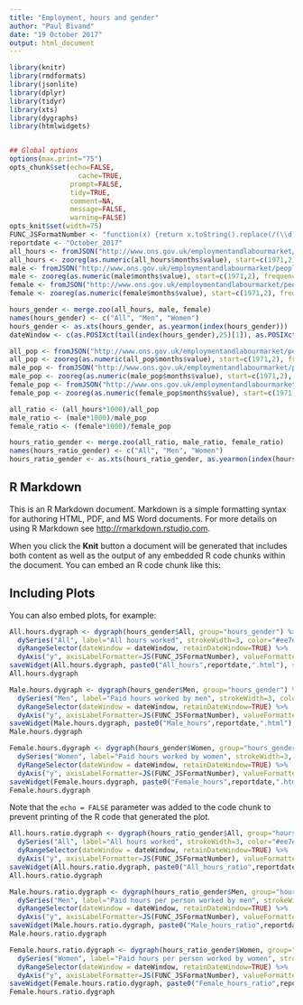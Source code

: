 ---
title: "Employment, hours and gender"
author: "Paul Bivand"
date: "19 October 2017"
output: html_document
---

```{r knitr_init, echo=FALSE, cache=FALSE, message=FALSE, warning=FALSE}
library(knitr)
library(rmdformats)
library(jsonlite)
library(dplyr)
library(tidyr)
library(xts)
library(dygraphs)
library(htmlwidgets)


## Global options
options(max.print="75")
opts_chunk$set(echo=FALSE,
	             cache=TRUE,
               prompt=FALSE,
               tidy=TRUE,
               comment=NA,
               message=FALSE,
               warning=FALSE)
opts_knit$set(width=75)
FUNC_JSFormatNumber <- "function(x) {return x.toString().replace(/(\\d)(?=(\\d{3})+(?!\\d))/g, '$1,')}"
reportdate <- "October_2017"
all_hours <- fromJSON("http://www.ons.gov.uk/employmentandlabourmarket/peopleinwork/employmentandemployeetypes/timeseries/ybus/data")
all_hours <- zooreg(as.numeric(all_hours$months$value), start=c(1971,2), frequency = 12)
male <- fromJSON("http://www.ons.gov.uk/employmentandlabourmarket/peopleinwork/employmentandemployeetypes/timeseries/ybut/data")
male <- zooreg(as.numeric(male$months$value), start=c(1971,2), frequency = 12)
female <- fromJSON("http://www.ons.gov.uk/employmentandlabourmarket/peopleinwork/employmentandemployeetypes/timeseries/ybuu/data")
female <- zooreg(as.numeric(female$months$value), start=c(1971,2), frequency = 12)

hours_gender <- merge.zoo(all_hours, male, female)
names(hours_gender) <- c("All", "Men", "Women")
hours_gender <- as.xts(hours_gender, as.yearmon(index(hours_gender)))
dateWindow <- c(as.POSIXct(tail(index(hours_gender),25)[1]), as.POSIXct(tail(index(hours_gender),25)[25]))

all_pop <- fromJSON("http://www.ons.gov.uk/employmentandlabourmarket/peopleinwork/employmentandemployeetypes/timeseries/lf2o/data")
all_pop <- zooreg(as.numeric(all_pop$months$value), start=c(1971,2), frequency = 12)
male_pop <- fromJSON("http://www.ons.gov.uk/employmentandlabourmarket/peopleinwork/employmentandemployeetypes/timeseries/ybtg/data")
male_pop <- zooreg(as.numeric(male_pop$months$value), start=c(1971,2), frequency = 12)
female_pop <- fromJSON("http://www.ons.gov.uk/employmentandlabourmarket/peopleinwork/employmentandemployeetypes/timeseries/lf2p/data")
female_pop <- zooreg(as.numeric(female_pop$months$value), start=c(1971,2), frequency = 12)

all_ratio <- (all_hours*1000)/all_pop
male_ratio <- (male*1000)/male_pop
female_ratio <- (female*1000)/female_pop

hours_ratio_gender <- merge.zoo(all_ratio, male_ratio, female_ratio)
names(hours_ratio_gender) <- c("All", "Men", "Women")
hours_ratio_gender <- as.xts(hours_ratio_gender, as.yearmon(index(hours_ratio_gender)))

```

## R Markdown

This is an R Markdown document. Markdown is a simple formatting syntax for authoring HTML, PDF, and MS Word documents. For more details on using R Markdown see <http://rmarkdown.rstudio.com>.

When you click the **Knit** button a document will be generated that includes both content as well as the output of any embedded R code chunks within the document. You can embed an R code chunk like this:


## Including Plots

You can also embed plots, for example:

```{r all_hours, echo=FALSE, fig.cap="All paid hours worked", fig.width=7, fig.height=2}
All.hours.dygraph <- dygraph(hours_gender$All, group="hours_gender") %>% 
  dySeries("All", label="All hours worked", strokeWidth=3, color="#ee7e3b") %>%
  dyRangeSelector(dateWindow = dateWindow, retainDateWindow=TRUE) %>% 
  dyAxis("y", axisLabelFormatter=JS(FUNC_JSFormatNumber), valueFormatter=JS(FUNC_JSFormatNumber))
saveWidget(All.hours.dygraph, paste0("All_hours",reportdate,".html"), selfcontained = TRUE)
All.hours.dygraph
```
```{r male_hours, echo=FALSE, fig.cap="Paid hours worked by men", fig.width=7, fig.height=2}
Male.hours.dygraph <- dygraph(hours_gender$Men, group="hours_gender") %>% 
  dySeries("Men", label="Paid hours worked by men", strokeWidth=3, color="#ee7e3b") %>%
  dyRangeSelector(dateWindow = dateWindow, retainDateWindow=TRUE) %>% 
  dyAxis("y", axisLabelFormatter=JS(FUNC_JSFormatNumber), valueFormatter=JS(FUNC_JSFormatNumber))
saveWidget(Male.hours.dygraph, paste0("Male_hours",reportdate,".html"), selfcontained = TRUE)
Male.hours.dygraph
```
```{r female_hours, echo=FALSE, fig.cap="Paid hours worked by women", fig.width=7, fig.height=2}
Female.hours.dygraph <- dygraph(hours_gender$Women, group="hours_gender") %>% 
  dySeries("Women", label="Paid hours worked by women", strokeWidth=3, color="#ee7e3b") %>%
  dyRangeSelector(dateWindow = dateWindow, retainDateWindow=TRUE) %>% 
  dyAxis("y", axisLabelFormatter=JS(FUNC_JSFormatNumber), valueFormatter=JS(FUNC_JSFormatNumber))
saveWidget(Female.hours.dygraph, paste0("Female_hours",reportdate,".html"), selfcontained = TRUE)
Female.hours.dygraph
```
Note that the `echo = FALSE` parameter was added to the code chunk to prevent printing of the R code that generated the plot.


```{r all_ratio, echo=FALSE, fig.cap="Paid hours worked per person", fig.width=7, fig.height=2}
All.hours.ratio.dygraph <- dygraph(hours_ratio_gender$All, group="hours_ratio_gender") %>% 
  dySeries("All", label="All hours worked", strokeWidth=3, color="#ee7e3b") %>%
  dyRangeSelector(dateWindow = dateWindow, retainDateWindow=TRUE) %>% 
  dyAxis("y", axisLabelFormatter=JS(FUNC_JSFormatNumber), valueFormatter=JS(FUNC_JSFormatNumber))
saveWidget(All.hours.ratio.dygraph, paste0("All_hours_ratio",reportdate,".html"), selfcontained = TRUE)
All.hours.ratio.dygraph
```
```{r male_hours_ratio, echo=FALSE, fig.cap="Paid hours worked by men", fig.width=7, fig.height=2}
Male.hours.ratio.dygraph <- dygraph(hours_ratio_gender$Men, group="hours_ratio_gender") %>% 
  dySeries("Men", label="Paid hours per person worked by men", strokeWidth=3, color="#ee7e3b") %>%
  dyRangeSelector(dateWindow = dateWindow, retainDateWindow=TRUE) %>% 
  dyAxis("y", axisLabelFormatter=JS(FUNC_JSFormatNumber), valueFormatter=JS(FUNC_JSFormatNumber))
saveWidget(Male.hours.ratio.dygraph, paste0("Male_hours_ratio",reportdate,".html"), selfcontained = TRUE)
Male.hours.ratio.dygraph
```
```{r female_hours_ratio, echo=FALSE, fig.cap="Paid hours worked by women", fig.width=7, fig.height=2}
Female.hours.ratio.dygraph <- dygraph(hours_ratio_gender$Women, group="hours_ratio_gender") %>% 
  dySeries("Women", label="Paid hours per person worked by women", strokeWidth=3, color="#ee7e3b") %>%
  dyRangeSelector(dateWindow = dateWindow, retainDateWindow=TRUE) %>% 
  dyAxis("y", axisLabelFormatter=JS(FUNC_JSFormatNumber), valueFormatter=JS(FUNC_JSFormatNumber))
saveWidget(Female.hours.ratio.dygraph, paste0("Female_hours_ratio",reportdate,".html"), selfcontained = TRUE)
Female.hours.ratio.dygraph
```
